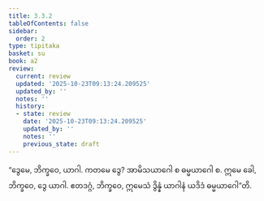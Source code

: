 ```yaml
---
title: 3.3.2
tableOfContents: false
sidebar:
  order: 2
type: tipitaka
basket: su
book: a2
review:
  current: review
  updated: '2025-10-23T09:13:24.209525'
  updated_by: ''
  notes: ''
  history:
  - state: review
    date: '2025-10-23T09:13:24.209525'
    updated_by: ''
    notes: ''
    previous_state: draft
---
```



<ReviewStatus review={frontmatter.review} showDetails={true} />

<HypothesisAnnotation frontmatter={frontmatter} />

<DynamicBreadcrumb />

<Division number="143" book="a2" e="ch" v="15" p="90">

<Paragraph number="234" book="a2">
“ဒွေမေ, ဘိက္ခဝေ, ယာဂါ. ကတမေ ဒွေ? အာမိသယာဂေါ စ ဓမ္မယာဂေါ စ. ဣမေ ခေါ, ဘိက္ခဝေ, ဒွေ ယာဂါ. ဧတဒဂ္ဂံ, ဘိက္ခဝေ, ဣမေသံ ဒွိန္နံ ယာဂါနံ ယဒိဒံ ဓမ္မယာဂေါ”တိ.
</Paragraph>
</Division>